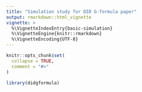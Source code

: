```yaml
---
title: "Simulation study for DID G-formula paper"
output: rmarkdown::html_vignette
vignette: >
  %\VignetteIndexEntry{basic-simulation}
  %\VignetteEngine{knitr::rmarkdown}
  %\VignetteEncoding{UTF-8}
---
```


```r
knitr::opts_chunk$set(
  collapse = TRUE,
  comment = "#>"
)
```

```r
library(didgformula)
```
